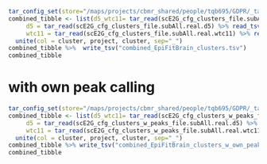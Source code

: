 ```r
tar_config_set(store="/maps/projects/cbmr_shared/people/tqb695/GDPR/_targets")
combined_tibble <- list(d5_wtc11= tar_read(scE2G_cfg_clusters_file.subAll.real.EpiFitBrain) %>% read_tsv(),
     d5 = tar_read(scE2G_cfg_clusters_file.subAll.real.d5) %>% read_tsv(),
     wtc11 = tar_read(scE2G_cfg_clusters_file.subAll.real.wtc11) %>% read_tsv()) %>% bind_rows(.id="project") %>%  
  unite(col = cluster, project, cluster, sep="_")
combined_tibble %>%  write_tsv("combined_EpiFitBrain_clusters.tsv")
combined_tibble
```

# with own peak calling
```r
tar_config_set(store="/maps/projects/cbmr_shared/people/tqb695/GDPR/_targets")
combined_tibble <- list(d5_wtc11= tar_read(scE2G_cfg_clusters_w_peaks_file.subAll.real.EpiFitBrain) %>% read_tsv(),
     d5 = tar_read(scE2G_cfg_clusters_w_peaks_file.subAll.real.d5) %>% read_tsv(),
     wtc11 = tar_read(scE2G_cfg_clusters_w_peaks_file.subAll.real.wtc11) %>% read_tsv()) %>% bind_rows(.id="project") %>%  
  unite(col = cluster, project, cluster, sep="_")
combined_tibble %>% write_tsv("combined_EpiFitBrain_clusters_w_own_peaks.tsv")
combined_tibble
```

